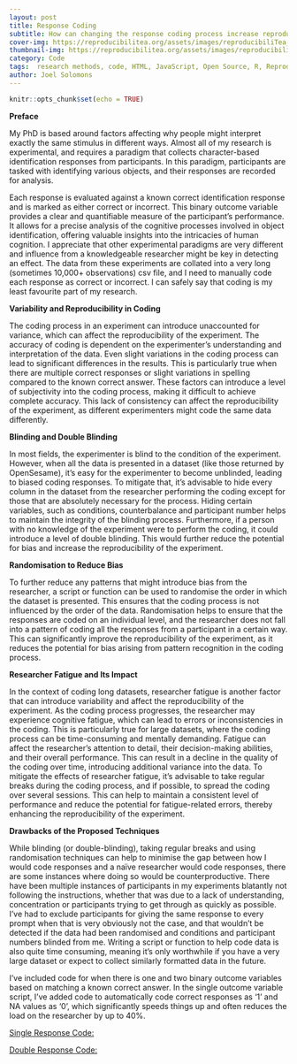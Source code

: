 ```yaml
---
layout: post
title: Response Coding
subtitle: How can changing the response coding process increase reproducibilty? 
cover-img: https://reproducibilitea.org/assets/images/reproducibiliTea_logo.svg
thumbnail-img: https://reproducibilitea.org/assets/images/reproducibiliTea_logo.svg
category: Code
tags:  research methods, code, HTML, JavaScript, Open Source, R, Reproducibilty, Reproducibilitea
author: Joel Solomons
---
```


```r
knitr::opts_chunk$set(echo = TRUE)
```

**Preface**

My PhD is based around factors affecting why people might interpret exactly the same stimulus in different ways. Almost all of my research is experimental, and requires a paradigm that collects character-based identification responses from participants. In this paradigm, participants are tasked with identifying various objects, and their responses are recorded for analysis.

Each response is evaluated against a known correct identification response and is marked as either correct or incorrect. This binary outcome variable provides a clear and quantifiable measure of the participant’s performance. It allows for a precise analysis of the cognitive processes involved in object identification, offering valuable insights into the intricacies of human cognition. I appreciate that other experimental paradigms are very different and influence from a knowledgeable researcher might be key in detecting an effect. The data from these experiments are collated into a very long (sometimes 10,000+ observations) csv file, and I need to manually code each response as correct or incorrect. I can safely say that coding is my least favourite part of my research.

**Variability and Reproducibility in Coding**

The coding process in an experiment can introduce unaccounted for variance, which can affect the reproducibility of the experiment. The accuracy of coding is dependent on the experimenter's understanding and interpretation of the data. Even slight variations in the coding process can lead to significant differences in the results. This is particularly true when there are multiple correct responses or slight variations in spelling compared to the known correct answer. These factors can introduce a level of subjectivity into the coding process, making it difficult to achieve complete accuracy. This lack of consistency can affect the reproducibility of the experiment, as different experimenters might code the same data differently.

**Blinding and Double Blinding**

In most fields, the experimenter is blind to the condition of the experiment. However, when all the data is presented in a dataset (like those returned by OpenSesame), it's easy for the experimenter to become unblinded, leading to biased coding responses. To mitigate that, it's advisable to hide every column in the dataset from the researcher performing the coding except for those that are absolutely necessary for the process. Hiding certain variables, such as conditions, counterbalance and participant number helps to maintain the integrity of the blinding process. Furthermore, if a person with no knowledge of the experiment were to perform the coding, it could introduce a level of double blinding. This would further reduce the potential for bias and increase the reproducibility of the experiment.

**Randomisation to Reduce Bias**

To further reduce any patterns that might introduce bias from the researcher, a script or function can be used to randomise the order in which the dataset is presented. This ensures that the coding process is not influenced by the order of the data. Randomisation helps to ensure that the responses are coded on an individual level, and the researcher does not fall into a pattern of coding all the responses from a participant in a certain way. This can significantly improve the reproducibility of the experiment, as it reduces the potential for bias arising from pattern recognition in the coding process.

**Researcher Fatigue and Its Impact**

In the context of coding long datasets, researcher fatigue is another factor that can introduce variability and affect the reproducibility of the experiment. As the coding process progresses, the researcher may experience cognitive fatigue, which can lead to errors or inconsistencies in the coding. This is particularly true for large datasets, where the coding process can be time-consuming and mentally demanding. Fatigue can affect the researcher's attention to detail, their decision-making abilities, and their overall performance. This can result in a decline in the quality of the coding over time, introducing additional variance into the data. To mitigate the effects of researcher fatigue, it's advisable to take regular breaks during the coding process, and if possible, to spread the coding over several sessions. This can help to maintain a consistent level of performance and reduce the potential for fatigue-related errors, thereby enhancing the reproducibility of the experiment.

**Drawbacks of the Proposed Techniques**

While blinding (or double-blinding), taking regular breaks and using randomisation techniques can help to minimise the gap between how I would code responses and a naïve researcher would code responses, there are some instances where doing so would be counterproductive. There have been multiple instances of participants in my experiments blatantly not following the instructions, whether that was due to a lack of understanding, concentration or participants trying to get through as quickly as possible. I've had to exclude participants for giving the same response to every prompt when that is very obviously not the case, and that wouldn't be detected if the data had been randomised and conditions and participant numbers blinded from me. Writing a script or function to help code data is also quite time consuming, meaning it's only worthwhile if you have a very large dataset or expect to collect similarly formatted data in the future.

I've included code for when there is one and two binary outcome variables based on matching a known correct answer. In the single outcome variable script, I've added code to automatically code correct responses as '1' and NA values as '0', which significantly speeds things up and often reduces the load on the researcher by up to 40%.

[Single Response Code:](https://github.com/joelsolo99/joelsolo99.github.io/blob/master/reusable_code/single_outcome_autocode.R)

[Double Response Code:\
\
](https://github.com/joelsolo99/joelsolo99.github.io/blob/master/reusable_code/double_outcome_autocode.R)
